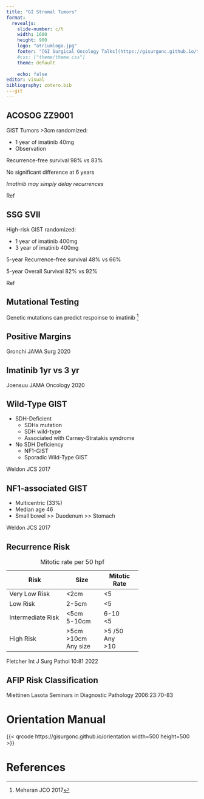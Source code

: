 ```yaml
---
title: "GI Stromal Tumors"
format: 
  revealjs:
    slide-number: c/t
    width: 1600
    height: 900
    logo: "atriumlogo.jpg"
    footer: "[GI Surgical Oncology Talks](https://gisurgonc.github.io/talks/)"
    #css: ["theme/theme.css"]
    theme: default
      
    echo: false
editor: visual
bibliography: zotero.bib
---git 
---
```


## ACOSOG ZZ9001

GIST Tumors \>3cm randomized:

-   1 year of imatinib 40mg
-   Observation

Recurrence-free survival 98% vs 83%

No significant difference at 6 years

*Imatinib may simply delay recurrences*

::: aside
Ref
:::

## SSG SVII

High-risk GIST randomized:

-   1 year of imatinib 400mg
-   3 year of imatinib 400mg

5-year Recurrence-free survival 48% vs 66%

5-year Overall Survival 82% vs 92%

::: aside
Ref
:::

## Mutational Testing

Genetic mutations can predict respoinse to imatinib [^1]

[^1]: Meheran JCO 2017

## Positive Margins

::: aside
Gronchi JAMA Surg 2020
:::

## Imatinib 1yr vs 3 yr

::: aside
Joensuu JAMA Oncology 2020
:::

## Wild-Type GIST

-   SDH-Deficient
    -   SDHx mutation
    -   SDH wild-type
    -   Associated with Carney-Stratakis syndrome
-   No SDH Deficiency
    -   NF1-GIST
    -   Sporadic Wild-Type GIST

::: aside
Weldon JCS 2017
:::

## NF1-associated GIST

-   Multicentric (33%)
-   Median age 46
-   Small bowel \>\> Duodenum \>\> Stomach

::: aside
Weldon JCS 2017
:::

## Recurrence Risk

+-------------------+--------------+--------------+
| Risk              | Size         | Mitotic Rate |
+===================+==============+==============+
| Very Low Risk     | \<2cm        | \<5          |
+-------------------+--------------+--------------+
| Low Risk          | 2-5cm        | \<5          |
+-------------------+--------------+--------------+
| Intermediate Risk | \<5cm\       | 6-10\        |
|                   | 5-10cm       | \<5          |
+-------------------+--------------+--------------+
| High Risk         | \>5cm\       | \>5 /50\     |
|                   | \>10cm\      | Any\         |
|                   | Any size     | \>10         |
+-------------------+--------------+--------------+

: Mitotic rate per 50 hpf

::: aside
Fletcher Int J Surg Pathol 10:81 2022
:::

## AFIP Risk Classification

::: aside
Miettinen Lasota Seminars in Diagnostic Pathology 2006:23:70-83
:::

# Orientation Manual

{{< qrcode https://gisurgonc.github.io/orientation width=500 height=500 >}}

# References
